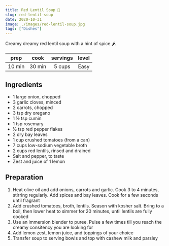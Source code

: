 ```yaml
---
title: Red Lentil Soup 🍲
slug: red-lentil-soup
date: 2020-10-31
image: ./images/red-lentil-soup.jpg
tags: ["Dishes"]
---
```


<StyledParagraph>Creamy dreamy red lentil soup with a hint of spice 🌶.</StyledParagraph>

| prep | cook | servings | level |
| :--: | :--: | :------: | :---: |
| 10 min | 30 min |  5 cups  | Easy  |

## Ingredients

- <ListItem>1 large onion, chopped</ListItem>
- <ListItem>3 garlic cloves, minced</ListItem>
- <ListItem>2 carrots, chopped</ListItem>
- <ListItem>3 tsp dry oregano</ListItem>
- <ListItem>1 ½ tsp cumin</ListItem>
- <ListItem>1 tsp rosemary</ListItem>
- <ListItem>½ tsp red pepper flakes</ListItem>
- <ListItem>2 dry bay leaves</ListItem>
- <ListItem>1 cup crushed tomatoes (from a can)</ListItem>
- <ListItem>7 cups low-sodium vegetable broth</ListItem>
- <ListItem>2 cups red lentils, rinsed and drained</ListItem>
- <ListItem>Salt and pepper, to taste</ListItem>
- <ListItem>Zest and juice of 1 lemon</ListItem>

## Preparation

1. Heat olive oil and add onions, carrots and garlic. Cook 3  to 4 minutes, stirring regularly. Add spices and bay leaves. Cook for a few seconds until fragrant
2. Add crushed tomatoes, broth, lentils. Season with kosher salt. Bring to a boil, then lower heat to simmer for 20 minutes, until lentils are fully cooked
3. Use an immersion blender to puree. Pulse a few times till you reach the creamy consitency you are looking for
4. Add lemon zest, lemon juice, and toppings of your choice 
5. Transfer soup to serving bowls and top with cashew milk and parsley
